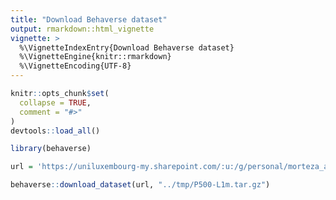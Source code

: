 ```yaml
---
title: "Download Behaverse dataset"
output: rmarkdown::html_vignette
vignette: >
  %\VignetteIndexEntry{Download Behaverse dataset}
  %\VignetteEngine{knitr::rmarkdown}
  %\VignetteEncoding{UTF-8}
---
```


```r
knitr::opts_chunk$set(
  collapse = TRUE,
  comment = "#>"
)
devtools::load_all()
```

```r
library(behaverse)

url = 'https://uniluxembourg-my.sharepoint.com/:u:/g/personal/morteza_ansarinia_uni_lu/Ect90jSbAJBIrGNdbFqPbGUBCoH9zaeHoyvcpaKkZjSOqw?e=RUbZGh&download=1'

behaverse::download_dataset(url, "../tmp/P500-L1m.tar.gz")
```
